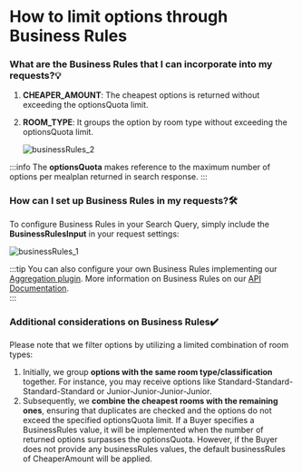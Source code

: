 ﻿---
sidebar_position: 3
---

# How to limit options through Business Rules

### What are the Business Rules that I can incorporate into my requests?💡
1. **CHEAPER_AMOUNT**: The cheapest options is returned without exceeding the optionsQuota limit.
1. **ROOM_TYPE**: It groups the option by room type without exceeding the optionsQuota limit.

	![businessRules_2](https://storage.travelgate.com/kbase/businessRules_2.jpg)

:::info
The **optionsQuota** makes reference to the maximum number of options per mealplan returned in search response.
:::

### How can I set up Business Rules in my requests?🛠️
To configure Business Rules in your Search Query, simply include the **BusinessRulesInput** in your request settings:
 
![businessRules_1](https://storage.travelgate.com/kbase/businessRules_1.jpg)

:::tip 
You can also configure your own Business Rules implementing our [Aggregation plugin](/docs/apis/for-buyers/hotel-x-pull-buyers-api/plugins/overview).  More information on Business Rules on our [API Documentation](/docs/apis/for-buyers/hotel-x-pull-buyers-api/quickstart).  
:::

### Additional considerations on Business Rules✔️
Please note that we filter options by utilizing a limited combination of room types:

1. Initially, we group **options with the same room type/classification** together. For instance, you may receive options like Standard-Standard-Standard-Standard or Junior-Junior-Junior-Junior.
1. Subsequently, we **combine the cheapest rooms with the remaining ones**, ensuring that duplicates are checked and the options do not exceed the specified optionsQuota limit.
If a Buyer specifies a BusinessRules value, it will be implemented when the number of returned options surpasses the optionsQuota. However, if the Buyer does not provide any businessRules values, the default businessRules of CheaperAmount will be applied.

 

<TipContactCustomerCare/>
